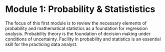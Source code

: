 # Module 1: Probability & Statististics {-}

The focus of this first module is to review the necessary elements of probability and mathematical statistics as a foundation for regression analysis. Probability theory is the foundation of decision making under conditions of uncertainty. Facility in probability and statistics is an essential skill for the practicing data analyst. 

\pagebreak